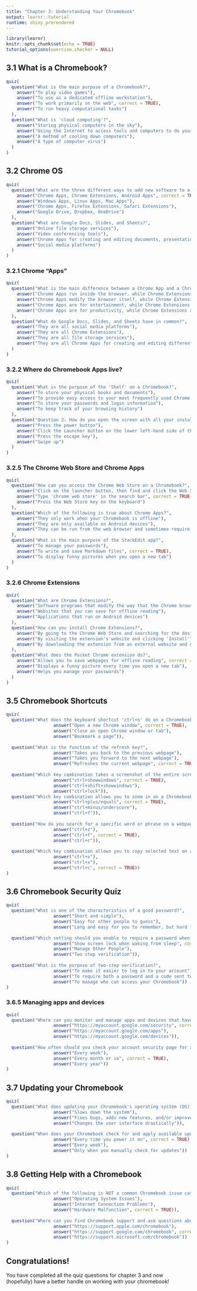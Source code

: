 ```yaml
---
title: "Chapter 3: Understanding Your Chromebook"
output: learnr::tutorial
runtime: shiny_prerendered
---
```


```r
library(learnr)
knitr::opts_chunk$set(echo = TRUE)
tutorial_options(exercise.checker = NULL)
```


## 3.1 What is a Chromebook?

```r
quiz(
  question("What is the main purpose of a Chromebook?",
    answer("To play video games"),
    answer("To use as a dedicated offline workstation"),
    answer("To work primarily on the web", correct = TRUE),
    answer("To run heavy computational tasks")
  ),
  question("What is 'cloud computing'?",
    answer("Storing physical computers in the sky"),
    answer("Using the Internet to access tools and computers to do your work", correct = TRUE),
    answer("A method of cooling down computers"),
    answer("A type of computer virus")
  )
)
```

## 3.2 Chrome OS

```r
quiz(
  question("What are the three different ways to add new software to a Chromebook?",
    answer("Chrome Apps, Chrome Extensions, Android Apps", correct = TRUE),
    answer("Windows Apps, Linux Apps, Mac Apps"),
    answer("Chrome Apps, Firefox Extensions, Safari Extensions"),
    answer("Google Drive, Dropbox, OneDrive")
  ),
  question("What are Google Docs, Slides, and Sheets?",
    answer("Online file storage services"),
    answer("Video conferencing tools"),
    answer("Chrome Apps for creating and editing documents, presentations, and spreadsheets", correct = TRUE),
    answer("Social media platforms")
  )
)
```

### 3.2.1 Chrome "Apps"

```r
quiz(
  question("What is the main difference between a Chrome App and a Chrome Extension?",
    answer("Chrome Apps run inside the browser, while Chrome Extensions modify the browser itself", correct = TRUE),
    answer("Chrome Apps modify the browser itself, while Chrome Extensions run inside the browser"),
    answer("Chrome Apps are for entertainment, while Chrome Extensions are for productivity"),
    answer("Chrome Apps are for productivity, while Chrome Extensions are for entertainment")
  ),
  question("What do Google Docs, Slides, and Sheets have in common?",
    answer("They are all social media platforms"),
    answer("They are all Chrome Extensions"),
    answer("They are all file storage services"),
    answer("They are all Chrome Apps for creating and editing different types of documents", correct = TRUE)
  )
)
```

### 3.2.2 Where do Chromebook Apps live?

```r
quiz(
  question("What is the purpose of the 'Shelf' on a Chromebook?",
    answer("To store your physical books and documents"),
    answer("To provide easy access to your most frequently used Chrome Apps", correct = TRUE),
    answer("To store your passwords and login information"),
    answer("To keep track of your browsing history")
  ),
  question("Question 2: How do you open the screen with all your installed apps on a Chromebook?",
    answer("Press the power button"),
    answer("Click the Launcher button on the lower left-hand side of the screen", correct = TRUE),
    answer("Press the escape key"),
    answer("Swipe up")
  )
)
```


### 3.2.5 The Chrome Web Store and Chrome Apps

```r
quiz(
  question("How can you access the Chrome Web Store on a Chromebook?",
    answer("Click on the launcher button, then find and click the Web Store icon"),
    answer("Type 'chrome web store' in the search bar", correct = TRUE),
    answer("Press the Web Store key on the keyboard")
  ),
  question("Which of the following is true about Chrome Apps?",
    answer("They only work when your Chromebook is offline"),
    answer("They are only available on Android devices"),
    answer("They can be run from the web browser and sometimes require installation", correct = TRUE)
  ),
  question("What is the main purpose of the StackEdit app?",
    answer("To manage your passwords"),
    answer("To write and save Markdown files", correct = TRUE),
    answer("To display funny pictures when you open a new tab")
  )
)
```


### 3.2.6 Chrome Extensions

```r
quiz(
  question("What are Chrome Extensions?",
    answer("Software programs that modify the way that the Chrome browser works", correct = TRUE),
    answer("Websites that you can save for offline reading"),
    answer("Applications that run on Android devices")
  ),
  question("How can you install Chrome Extensions?",
    answer("By going to the Chrome Web Store and searching for the desired extension", correct = TRUE),
    answer("By visiting the extension's website and clicking 'Install'"),
    answer("By downloading the extension from an external website and manually installing it")
  ),
  question("What does the Pocket Chrome extension do?",
    answer("Allows you to save webpages for offline reading", correct = TRUE),
    answer("Displays a funny picture every time you open a new tab"),
    answer("Helps you manage your passwords")
  )
)
```


## 3.5 Chromebook Shortcuts

```r
quiz(
  question("What does the keyboard shortcut 'ctrl+n' do on a Chromebook?", 
                  answer("Open a new Chrome window", correct = TRUE),
                  answer("Close an open Chrome window or tab"),
                  answer("Bookmark a page")),
  
  question("What is the function of the refresh key?", 
                  answer("Takes you back to the previous webpage"),
                  answer("Takes you forward to the next webpage"),
                  answer("Refreshes the current webpage", correct = TRUE)),
  
  question("Which key combination takes a screenshot of the entire screen on a Chromebook?", 
                  answer("ctrl+showwindows", correct = TRUE),
                  answer("ctrl+shift+showwindows"),
                  answer("ctrl+lock")),
  question("Which key combination allows you to zoom in on a Chromebook?", 
                  answer("ctrl+plus/equals", correct = TRUE),
                  answer("ctrl+minus/underscore"),
                  answer("ctrl+f")),
  
  question("How do you search for a specific word or phrase on a webpage using a keyboard shortcut?", 
                  answer("ctrl+z"),
                  answer("ctrl+f", correct = TRUE),
                  answer("ctrl+c")),
  
  question("Which key combination allows you to copy selected text on a Chromebook?", 
                  answer("ctrl+v"),
                  answer("ctrl+x"),
                  answer("ctrl+c", correct = TRUE))
)
```


## 3.6 Chromebook Security Quiz


```r
quiz(
  question("What is one of the characteristics of a good password?", 
                  answer("Short and simple"),
                  answer("Easy for other people to guess"),
                  answer("Long and easy for you to remember, but hard for others to guess", correct = TRUE)),
  
  question("Which setting should you enable to require a password when waking your Chromebook from sleep?", 
                  answer("Show screen lock when waking from sleep", correct = TRUE),
                  answer("Manage Other People"),
                  answer("Two step verification")),
  
  question("What is the purpose of two-step verification?", 
                  answer("To make it easier to log in to your account"),
                  answer("To require both a password and a code sent to your phone to access your account", correct = TRUE),
                  answer("To manage who can access your Chromebook"))
)
```

### 3.6.5 Managing apps and devices

```r
quiz(
  question("Where can you monitor and manage apps and devices that have access to your Google account information?", 
                  answer("https://myaccount.google.com/security", correct = TRUE),
                  answer("https://myaccount.google.com/apps"),
                  answer("https://myaccount.google.com/devices")),
  
  question("How often should you check your account security page for any unrecognized events or activity?", 
                  answer("Every week"),
                  answer("Every month or so", correct = TRUE),
                  answer("Every year"))
)
```

## 3.7 Updating your Chromebook

```r
quiz(
  question("What does updating your Chromebook's operating system (OS) do?", 
                  answer("Slows down the system"),
                  answer("Fixes bugs, adds new features, and/or improves security", correct = TRUE),
                  answer("Changes the user interface drastically")),
  
  question("When does your Chromebook check for and apply available updates?", 
                  answer("Every time you power it on", correct = TRUE),
                  answer("Every week"),
                  answer("Only when you manually check for updates"))
)
```


## 3.8 Getting Help with a Chromebook

```r
quiz(
  question("Which of the following is NOT a common Chromebook issue category?", 
                  answer("Operating System Issues"),
                  answer("Internet Connection Problems"),
                  answer("Hardware Malfunction", correct = TRUE)),
  
  question("Where can you find Chromebook support and ask questions about your device?", 
                  answer("https://support.apple.com/chromebook"),
                  answer("https://support.google.com/chromebook", correct = TRUE),
                  answer("https://support.microsoft.com/chromebook"))
)
```


## Congratulations!

You have completed all the quiz questions for chapter 3 and now (hopefully) have a better handle on working with your chromebook!
